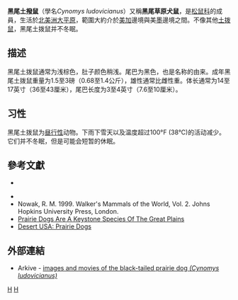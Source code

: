 {{Speciesbox
| taxon = Cynomys ludovicianus
| status = LR/lc
| trend = unknown
| image = Cynomys_ludovicianus.jpg
| image_caption = 兩只成年土撥鼠
| image2 = Juvenile black-tailed prairie dogs.jpg
| image2_caption = 兩只幼土撥鼠
| binomial_authority = ([[George_Ord|Ord]], 1815)
| range_map = Black-tailed Prairie Dog Cynomys ludovicianus distribution map.png
| range_map_caption = ''Cynomys ludovicianus'' range<ref>IUCN (International Union for Conservation of Nature) 2008. ''Cynomys ludovicianus''. In: IUCN 2014. The IUCN Red List of Threatened Species. Version 2014.3<br />http://www.iucnredlist.org. Downloaded on 29 January 2015.</ref>
}}

'''黑尾土撥鼠'''（學名''Cynomys ludovicianus''）又稱'''黑尾草原犬鼠'''，是[[松鼠科|松鼠科]]的成員，生活於[[北美洲|北美洲]][[大平原|大平原]]，範圍大約介於[[美國|美]][[加拿大|加]]邊境與美[[墨西哥|墨]]邊境之間。不像其他[[土拨鼠|土拨鼠]]，黑尾土拨鼠并不冬眠。

==描述==
黑尾土拨鼠通常为浅棕色，肚子颜色稍浅。尾巴为黑色，也是名称的由来。成年黑尾土拨鼠重量为1.5至3磅（0.68至1.4公斤），雄性通常比雌性重。体长通常为14至17英寸（36至43厘米），尾巴长度为3至4英寸（7.6至10厘米）。

==习性==
黑尾土拨鼠为[[昼行性|昼行性]]动物。下雨下雪天以及温度超过100°F (38°C)的活动减少。它们并不冬眠，但是可能会短暂的休眠。

== 參考文獻 ==
{{reflist}}
* {{IUCN2006|assessors=Hafner|year=2000|id=6091|title=Cynomys ludovicianus|downloaded=09 May 2006}}

* {{ITIS|ID=180186|taxon=Cynomys ludovicianus|year=2006|date=16 February}}
* Nowak, R. M. 1999. Walker's Mammals of the World, Vol. 2. Johns Hopkins University Press, London. 
* [https://web.archive.org/web/20060304020759/http://www.gprc.org/Keystone_species.html Prairie Dogs Are A Keystone Species Of The Great Plains]
* [http://www.desertusa.com/dec96/du_pdogs.html Desert USA: Prairie Dogs]{{Wayback|url=http://www.desertusa.com/dec96/du_pdogs.html |date=20130604100029 }}

== 外部連結 ==
* Arkive - [https://web.archive.org/web/20080915165113/http://www.arkive.org/species/GES/mammals/Cynomys_ludovicianus/ images and movies of the black-tailed prairie dog ''(Cynomys ludovicianus)'']

{{Sciuridae-stub}}
{{taxonbar}}
[[Category:草原犬鼠属|H]]
[[Category:1810年描述的动物|H]]